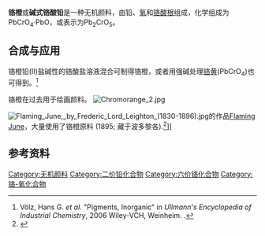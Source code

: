 {{Chembox
| Name = 
| NameEn = 
| ImageFile = Lead_oxide_chromate.ვკ.jpg
|  ImageSize = 
|  ImageAlt = 
| IUPACName = 
| IUPACNameZh = 
| OtherNames = 碱式铬酸铅
| Section1 = {{Chembox Identifiers
|   CASNo = 18454-12-1
|   CASNo_Ref = {{cascite|correct|CAS}}
|   PubChem = 29078
|   SMILES =  }}
| Section2 = {{Chembox Properties
|   Formula = Pb<sub>2</sub>OCrO<sub>4</sub>
|   MolarMass = 546.39
|   Appearance = 橙红色固体
|   Density = 6.63 g·cm<sup>−3</sup><ref>"Hazardous Substances Data Bank" data were obtained from the National Library of Medicine (US). Retrieved from SciFinder. [2022-3-15].</ref>
|   MeltingPt = 
|   BoilingPt = 
|   Solubility =  }}
| Section3 = {{Chembox Hazards
|   MainHazards = 
|   FlashPt = 
|   Autoignition =  }}
}}
'''铬橙'''或'''碱式铬酸铅'''是一种无机颜料，由铅、[[氧化物|氧]]和[[铬酸盐|铬酸根]]组成，化学组成为PbCrO<sub>4</sub>·PbO，或表示为Pb<sub>2</sub>CrO<sub>5</sub>。

==合成与应用==
铬橙铅(II)盐碱性的铬酸盐溶液混合可制得铬橙，或者用强碱处理[[铬黄|铬黄]](PbCrO<sub>4</sub>)也可得到。<ref name=Ullmann>Völz, Hans G. ''et al.'' "Pigments, Inorganic" in ''Ullmann's Encyclopedia of Industrial Chemistry'', 2006 Wiley-VCH, Weinheim. {{DOI|10.1002/14356007.a20_243.pub2}}.</ref>

铬橙在过去用于绘画颜料。
[[File:Chromorange_2.jpg|thumb]]

[[File:Flaming_June,_by_Frederic_Lord_Leighton_(1830-1896).jpg|thumb]]的作品[[燃燒的六月|Flaming June]]，大量使用了铬橙原料 (1895; 藏于波多黎各{{en-link|龐塞艺术博物馆|Museo de Arte de Ponce}}).<ref>{{cite book |author=<!--no by-line.--> |title=Color in the Making |url=https://archive.org/details/colourinmakingfr0000ball|location=London, UK|publisher=Black Dog Publishing|page=[https://archive.org/details/colourinmakingfr0000ball/page/104 104] |date=2013 |isbn=9781907317958 }}<!--|accessdate=15 Apr 2014--></ref>]]
==参考资料==
{{reflist}}

[[Category:无机颜料|Category:无机颜料]]
[[Category:二价铅化合物|Category:二价铅化合物]]
[[Category:六价铬化合物|Category:六价铬化合物]]
[[Category:铬-氧化合物|Category:铬-氧化合物]]

{{inorganic-compound-stub}}